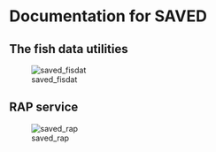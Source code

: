 # Documentation for SAVED

## The fish data utilities

![saved_fisdat](images/fisdat.svg){.lightbox}

## RAP service

![saved_rap](images/rap.svg){.lightbox}